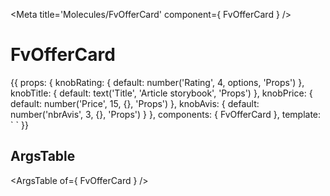 
<Meta title='Molecules/FvOfferCard' component={ FvOfferCard } />

# FvOfferCard

<Canvas>
<Story name='Common' height='150px'>{{
  props: {
    knobRating: {
      default: number('Rating', 4, options, 'Props')
    },
    knobTitle: {
      default: text('Title', 'Article storybook', 'Props')
    },
    knobPrice: {
      default: number('Price', 15, {}, 'Props')
    },
    knobAvis: {
      default: number('nbrAvis', 3, {}, 'Props')
    }
  },
  components: { FvOfferCard },
  template: `<FvOfferCard
    :rating="knobRating"
    :article="knobTitle"
    :price="knobPrice"
    :nbrAvis="knobAvis"
  >
  </FvOfferCard>`
}}</Story>
</Canvas>

## ArgsTable

<ArgsTable of={ FvOfferCard } />
